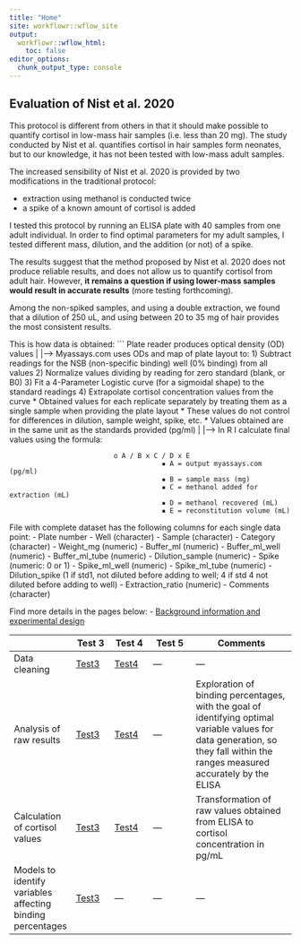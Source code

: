 ```yaml
---
title: "Home"
site: workflowr::wflow_site
output:
  workflowr::wflow_html:
    toc: false
editor_options:
  chunk_output_type: console
---
```


## Evaluation of Nist et al. 2020

This protocol is different from others in that it should make possible to quantify cortisol in low-mass hair samples (i.e. less than 20 mg). The study conducted by Nist et al. quantifies cortisol in hair samples form neonates, but to our knowledge, it has not been tested with low-mass adult samples.

The increased sensibility of Nist et al. 2020 is provided by two modifications in the traditional protocol:
 
- extraction using methanol is conducted twice
- a spike of a known amount of cortisol is added

I tested this protocol by running an ELISA plate with 40 samples from one adult individual. In order to find optimal parameters for my adult samples, I tested different mass, dilution, and the addition (or not) of a spike. 

The results suggest that the method proposed by Nist et al. 2020 does not produce reliable results, and does not allow us to quantify cortisol from adult hair. However, **it remains a question if using lower-mass samples would result in accurate results** (more testing forthcoming). 

Among the non-spiked samples, and using a double extraction, we found that a dilution of 250 uL, and using between 20 to 35 mg of hair provides the most consistent results. 

This is how data is obtained: 
```
Plate reader produces optical density (OD) values
             |
             |---> Myassays.com uses ODs and map of plate layout to:
                  1) Subtract readings for the NSB (non-specific binding) well (0% binding) from all values
                  2) Normalize values dividing by reading for zero standard (blank, or B0)
                  3) Fit a 4-Parameter Logistic curve (for a sigmoidal shape) to the standard readings
                  4) Extrapolate cortisol concentration values from the curve
                        * Obtained values for each replicate separately by treating them 
                        as a single sample when providing the plate layout
                        * These values do not control for differences in dilution, 
                        sample weight, spike, etc. 
                        * Values obtained are in the same unit as the standards provided (pg/ml)
                              |
                              |---> In R I calculate final values using the formula:
                              
                              o	A / B x C / D x E 
                                          ▪	A = output myassays.com (pg/ml)
                                          ▪	B = sample mass (mg)
                                          ▪	C = methanol added for extraction (mL)
                                          ▪	D = methanol recovered (mL)
                                          ▪	E = reconstitution volume (mL)

                              
File with complete dataset has the following columns for each single data point:
-	Plate number
-	Well (character)
-	Sample (character)
-	Category (character)
-	Weight_mg (numeric)
-	Buffer_ml (numeric)
-	Buffer_ml_well (numeric)
-	Buffer_ml_tube (numeric)
-	Dilution_sample (numeric)
-	Spike (numeric: 0 or 1)
-	Spike_ml_well (numeric)
-	Spike_ml_tube (numeric)
-	Dilution_spike (1 if std1, not diluted before adding to well; 4 if std 4 not diluted before adding to well)
-	Extraction_ratio (numeric)
-	Comments (character)

                        

Find more details in the pages below:
- [Background information and experimental design](https://palomacontreras25.github.io/HairCort-Evaluation-Nist2020/docs/about.html)


|           | Test 3  |  Test 4 |  Test 5  | Comments              |
|-----------|---------|---------|----------|-----------------------|
|Data cleaning | [Test3](https://palomacontreras25.github.io/HairCort-Evaluation-Nist2020/docs/ELISA_QC_test3.html) | [Test4](https://palomacontreras25.github.io/HairCort-Evaluation-Nist2020/docs/ELISA_QC_test4.html)|  ---  | ---  |
|Analysis of raw results| [Test3](http://palomacontreras25.github.io/HairCort-Evaluation-Nist2020/docs/ELISA_Analysis_RawVals_test3.html)|[Test4](http://palomacontreras25.github.io/HairCort-Evaluation-Nist2020/docs/ELISA_Analysis_RawVals_test4.html)| --- | Exploration of binding percentages, with the goal of identifying optimal variable values for data generation, so they fall within the ranges measured accurately by the ELISA |
|Calculation of cortisol values| [Test3](http://palomacontreras25.github.io/HairCort-Evaluation-Nist2020/docs/ELISA_Calc_FinalVals_test3.html)  | [Test4](http://palomacontreras25.github.io/HairCort-Evaluation-Nist2020/docs/ELISA_Calc_FinalVals_test4.html)  | ---  |Transformation of raw values obtained from ELISA to cortisol concentration in pg/mL |
| Models to identify variables affecting binding percentages | [Test3](http://palomacontreras25.github.io/HairCort-Evaluation-Nist2020/docs/ELISA_models.html)| --- | --- | --- |

